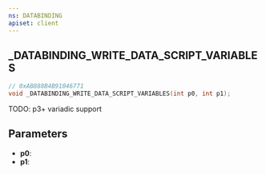 ```yaml
---
ns: DATABINDING
apiset: client
---
```

## _DATABINDING_WRITE_DATA_SCRIPT_VARIABLES

```c
// 0xAB888B4B91046771
void _DATABINDING_WRITE_DATA_SCRIPT_VARIABLES(int p0, int p1);
```
TODO: p3+ variadic support


## Parameters
* **p0**:
* **p1**:
